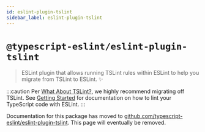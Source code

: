 ```yaml
---
id: eslint-plugin-tslint
sidebar_label: eslint-plugin-tslint
---
```


# `@typescript-eslint/eslint-plugin-tslint`

<PackageLink packageName="eslint-plugin-tslint" scope="@typescript-eslint" />

> ESLint plugin that allows running TSLint rules within ESLint to help you migrate from TSLint to ESLint. ✨

:::caution
Per [What About TSLint?](../troubleshooting/TSLint.mdx), we highly recommend migrating off TSLint.
See [Getting Started](../getting-started/Quickstart.mdx) for documentation on how to lint your TypeScript code with ESLint.
:::

Documentation for this package has moved to [github.com/typescript-eslint/eslint-plugin-tslint](https://github.com/typescript-eslint/eslint-plugin-tslint).
This page will eventually be removed.
